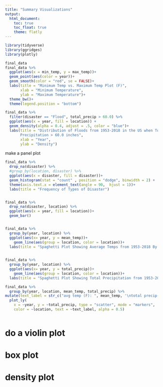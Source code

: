 ```yaml
---
title: "Summary Visualizations"
output: 
  html_document:
    toc: true
    toc_float: true
    theme: flatly
---
```


```r
library(tidyverse)
library(ggridges)
library(plotly)
```

```r
final_data
final_data %>% 
  ggplot(aes(x = min_temp, y = max_temp))+
  geom_point(aes(color = year))+
  geom_smooth(color = "red", se = FALSE)+
  labs(title = "Minimum Temp vs. Maximum Temp Plot (F)", 
       xlab = "Minimum Temperature",
       ylab = "Maximum Temperature")+
  theme_bw()+
  theme(legend.position = "bottom")
```

```r
final_data %>% 
  filter(disaster == "Flood", total_precip > 60.0) %>% 
  ggplot(aes(x = year, fill = location)) +
  geom_density(alpha = 0.4, adjust = .5, color = "blue")+
  labs(title = "Distribution of Floods from 1953-2018 in the US when Total 
       Precipitation > 60.0 inches",
       xlab = "Year",
       ylab = "Density")
```

make a panel plot


```r
final_data %>% 
  drop_na(disaster) %>% 
  #group_by(location, disaster) %>% 
  ggplot(aes(x = disaster, fill = disaster))+
  geom_histogram(stat = "count" , position = "dodge", binwidth = 2) +
  theme(axis.text.x = element_text(angle = 90,  hjust = 1))+
  labs(title = "Frequency of Types of Disaster")


final_data %>% 
  drop_na(disaster, location) %>% 
  ggplot(aes(x = year, fill = location))+
  geom_bar()


final_data %>%
  group_by(year, location) %>% 
  ggplot(aes(x= year, y = mean_temp))+
    geom_line(aes(group = location, color = location))+
  labs(title = "Spaghetti Plot Showing Average Temps from 1953-2018 By State")
  

final_data %>%
  group_by(year, location) %>% 
  ggplot(aes(x= year, y = total_precip))+
    geom_line(aes(group = location, color = location))+
  labs(title = "Spaghetti Plot Showing Total Precipitation from 1953-2018 By State")

final_data %>% 
  group_by(year, location, mean_temp, total_precip) %>% 
mutate(text_label = str_c("avg temp (F): ", mean_temp, '\ntotal precip(in): ', total_precip,  "\n", location)) %>% 
  plot_ly(
    x = ~year, y = ~total_precip, type = "scatter", mode = "markers",
    color = ~location, text = ~text_label, alpha = 0.5)
```

```r

```

# do a violin plot

# box plot

# density plot
